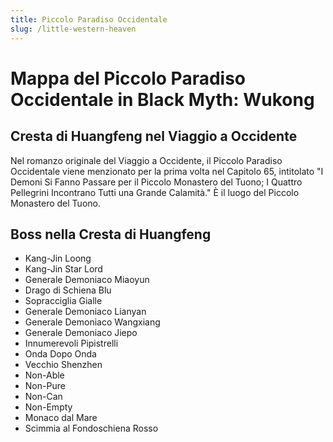 ```yaml
---
title: Piccolo Paradiso Occidentale
slug: /little-western-heaven
---
```


# Mappa del Piccolo Paradiso Occidentale in Black Myth: Wukong

## Cresta di Huangfeng nel Viaggio a Occidente

Nel romanzo originale del Viaggio a Occidente, il Piccolo Paradiso Occidentale viene menzionato per la prima volta nel Capitolo 65, intitolato "I Demoni Si Fanno Passare per il Piccolo Monastero del Tuono; I Quattro Pellegrini Incontrano Tutti una Grande Calamità." È il luogo del Piccolo Monastero del Tuono.

## Boss nella Cresta di Huangfeng

- Kang-Jin Loong
- Kang-Jin Star Lord
- Generale Demoniaco Miaoyun
- Drago di Schiena Blu
- Sopracciglia Gialle
- Generale Demoniaco Lianyan
- Generale Demoniaco Wangxiang
- Generale Demoniaco Jiepo
- Innumerevoli Pipistrelli
- Onda Dopo Onda
- Vecchio Shenzhen
- Non-Able
- Non-Pure
- Non-Can
- Non-Empty
- Monaco dal Mare
- Scimmia al Fondoschiena Rosso

